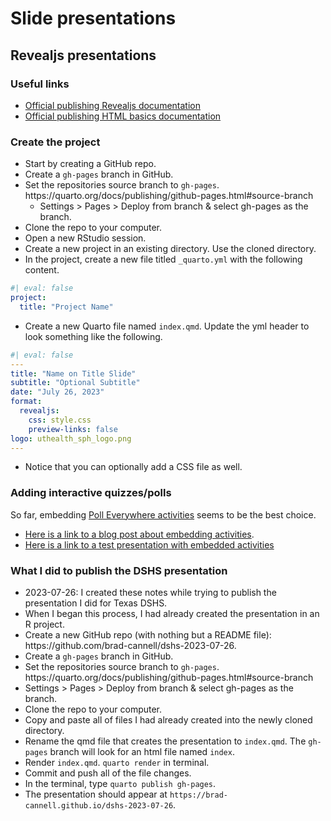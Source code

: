 # Slide presentations {#sec-slide-presentations}

## Revealjs presentations

### Useful links

- [Official publishing Revealjs documentation](https://quarto.org/docs/presentations/revealjs/presenting.html#publishing)
- [Official publishing HTML basics documentation](https://quarto.org/docs/publishing/)

### Create the project

- Start by creating a GitHub repo.
- Create a `gh-pages` branch in GitHub.
- Set the repositories source branch to `gh-pages`. https://quarto.org/docs/publishing/github-pages.html#source-branch
  - Settings > Pages > Deploy from branch & select gh-pages as the branch.
- Clone the repo to your computer.  
- Open a new RStudio session.
- Create a new project in an existing directory. Use the cloned directory.
- In the project, create a new file titled `_quarto.yml` with the following content.

```yml
#| eval: false
project:
  title: "Project Name"
```

- Create a new Quarto file named `index.qmd`. Update the yml header to look something like the following.

```yml
#| eval: false
---
title: "Name on Title Slide"
subtitle: "Optional Subtitle"
date: "July 26, 2023"
format: 
  revealjs:
    css: style.css
    preview-links: false
logo: uthealth_sph_logo.png
---
```

- Notice that you can optionally add a CSS file as well. 

### Adding interactive quizzes/polls

So far, embedding [Poll Everywhere activities](https://www.polleverywhere.com/activities) seems to be the best choice.

- [Here is a link to a blog post about embedding activities](https://support.polleverywhere.com/hc/en-us/articles/1260801821849-Embed-an-activity).
- [Here is a link to a test presentation with embedded activities](https://github.com/brad-cannell/test_quarto_revealjs)

### What I did to publish the DSHS presentation

-   2023-07-26: I created these notes while trying to publish the presentation I did for Texas DSHS.
-   When I began this process, I had already created the presentation in an R project.
-   Create a new GitHub repo (with nothing but a README file): https://github.com/brad-cannell/dshs-2023-07-26. 
-   Create a `gh-pages` branch in GitHub.
-   Set the repositories source branch to `gh-pages`. https://quarto.org/docs/publishing/github-pages.html#source-branch
  -  Settings > Pages > Deploy from branch & select gh-pages as the branch.
-   Clone the repo to your computer.
-   Copy and paste all of files I had already created into the newly cloned directory.
-   Rename the qmd file that creates the presentation to `index.qmd`. The `gh-pages` branch will look for an html file named `index`.
-   Render `index.qmd`. `quarto render` in terminal.
-   Commit and push all of the file changes.
-   In the terminal, type `quarto publish gh-pages`.
-   The presentation should appear at `https://brad-cannell.github.io/dshs-2023-07-26`.